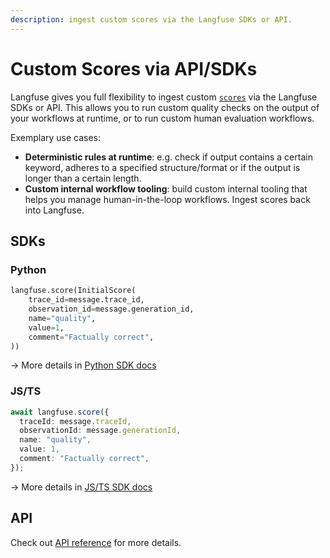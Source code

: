 ```yaml
---
description: ingest custom scores via the Langfuse SDKs or API.
---
```


# Custom Scores via API/SDKs

Langfuse gives you full flexibility to ingest custom [`scores`](/docs/scores) via the Langfuse SDKs or API. This allows you to run custom quality checks on the output of your workflows at runtime, or to run custom human evaluation workflows.

Exemplary use cases:

- **Deterministic rules at runtime**: e.g. check if output contains a certain keyword, adheres to a specified structure/format or if the output is longer than a certain length.
- **Custom internal workflow tooling**: build custom internal tooling that helps you manage human-in-the-loop workflows. Ingest scores back into Langfuse.

## SDKs

### Python

```python
langfuse.score(InitialScore(
    trace_id=message.trace_id,
    observation_id=message.generation_id,
    name="quality",
    value=1,
    comment="Factually correct",
))
```

→ More details in [Python SDK docs](/docs/sdk/python)

### JS/TS

```typescript
await langfuse.score({
  traceId: message.traceId,
  observationId: message.generationId,
  name: "quality",
  value: 1,
  comment: "Factually correct",
});
```

→ More details in [JS/TS SDK docs](/docs/sdk/typescript#score)

## API

Check out [API reference](/docs/api) for more details.
